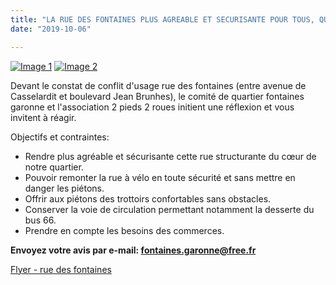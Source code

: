 ```yaml
---
title: "LA RUE DES FONTAINES PLUS AGREABLE ET SECURISANTE POUR TOUS, QU'EN PENSEZ-VOUS?"
date: "2019-10-06"

---
```


[![Image 1](/uploads/Image-1.jpg)](http://fontaines-garonne.fr/wp-content/uploads/2019/10/Image-1.jpg) [![Image 2](/uploads/Image-2.jpg)](http://fontaines-garonne.fr/wp-content/uploads/2019/10/Image-2.jpg)

Devant le constat de conflit d'usage rue des fontaines (entre avenue de Casselardit et boulevard Jean Brunhes), le comité de quartier fontaines garonne et l'association 2 pieds 2 roues initient une réflexion et vous invitent à réagir.

Objectifs et contraintes:

- Rendre plus agréable et sécurisante cette rue structurante du cœur de notre quartier.
- Pouvoir remonter la rue à vélo en toute sécurité et sans mettre en danger les piétons.
- Offrir aux piétons des trottoirs confortables sans obstacles.
- Conserver la voie de circulation permettant notamment la desserte du bus 66.
- Prendre en compte les besoins des commerces.

**Envoyez votre avis par e-mail: [fontaines.garonne@free.fr](mailto:fontaines.garonne@free.fr)**

[Flyer - rue des fontaines](http://fontaines-garonne.fr/wp-content/uploads/2019/10/Flyer-rue-des-fontaines.pdf)
